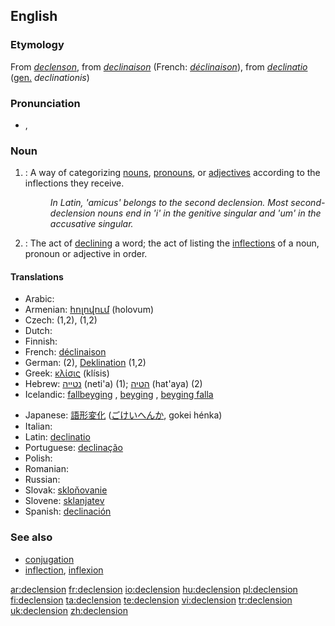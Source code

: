 ==English==

===Etymology===
From {{etyl|enm}} ''[[declenson]]'', from {{etyl|frm}} ''[[declinaison]]'' (French: ''[[déclinaison]]''), from {{etyl|la}} ''[[declinatio]]'' ([[genitive|gen.]] ''declinationis'')

===Pronunciation===
* {{IPA|/dɪˈklen.ʃən/}}, {{SAMPA|/dI"klEn.S@n/}}

===Noun===
{{wikipedia}}
{{en-noun}}

# {{grammar}}: A way of categorizing [[noun]]s, [[pronoun]]s, or [[adjective]]s according to the inflections they receive.
#: ''In Latin, 'amicus' belongs to the second declension. Most second-declension nouns end in 'i' in the genitive singular and 'um' in the accusative singular.''
# {{grammar}}: The act of [[declining]] a word; the act of listing the [[inflection]]s of a noun, pronoun or adjective in order.

====Translations====
{{top}}
* Arabic: {{Arab|[[تصريف الاسماء|تَصْرِيفُ الأسْمَاء]]}} {{IPAchar|(taʂríːfu l-’asmáː’)}}
* Armenian: [[հոլովում]] (holovum)
* Czech: {{t+|cs|deklinace|f}} (1,2), {{t+|cs|skloňování|n}} (1,2)
* Dutch: {{t+|nl|verbuiging|f}}
* Finnish: {{t-|fi|taivutus}}
* French: [[déclinaison]] {{f}}
* German: {{t|de|Beugung|f}} (2), [[Deklination]] {{f}} (1,2)
* Greek: [[κλίσις]] (klísis) {{f}}
* Hebrew: [[נטייה]] (neti'a) {{f}} (1); [[הטיה]] (hat'aya) {{f}} (2)
* Icelandic: [[fallbeyging]] {{f}}, [[beyging]] {{f}}, [[beyging falla]] {{f}}
{{mid}}
* Japanese: [[語形変化]] ([[ごけいへんか]], gokei hénka)
* Italian: {{t+|it|declinazione|f}}
* Latin: [[declinatio]] {{f}}
* Portuguese: [[declinação]] {{f}}
* Polish: {{t+|pl|deklinacja|f}}
* Romanian: {{t-|ro|declinare|f}}
* Russian: {{t+|ru|склонение|n|tr=sklonénije|sc=Cyrl}}
* Slovak: [[skloňovanie]] {{n}}
* Slovene: [[sklanjatev]] {{f}}
* Spanish: [[declinación]] {{f}}
{{bottom}}

===See also===
* [[conjugation]]
* [[inflection]], [[inflexion]]

[[ar:declension]]
[[fr:declension]]
[[io:declension]]
[[hu:declension]]
[[pl:declension]]
[[fi:declension]]
[[ta:declension]]
[[te:declension]]
[[vi:declension]]
[[tr:declension]]
[[uk:declension]]
[[zh:declension]]